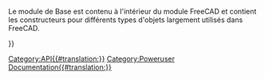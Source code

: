 <languages/>
{{VeryImportantMessage|(octobre 2019) Ne pas éditer cette page. L'information est incomplète et obsolète. Pour la dernière API, voir la [https://www.freecadweb.org/api documentation de l'API générée automatiquement], ou générez la documentation vous-même, voir [[Source documentation/fr|Documentation du code source]].}}

Le module de Base est contenu à l'intérieur du module FreeCAD et contient les constructeurs pour différents types d'objets largement utilisés dans FreeCAD. 

{{APIClass b|BoundBox|[Xmin,Ymin,Zmin,Xmax,Ymax,Zmax]}}
{{APIClass b|BoundBox|Tuple, Tuple}}
{{APIClass|BoundBox|Vector, Vector|créent une boîte de englobante.
Une boîte englobante est un cube orthographique qui permet de décrire les limites extérieures. De nombreux types d'objets 3D sont dotés d'une boîte englobante. Elle est souvent utilisée pour vérifier si une entité 3D se trouve dans le champ d'action d'un autre objet. Vérifier d'abord l'existence d'une interférence englobante peut faire gagner beaucoup de temps de calcul !}}

{{APIClass|Matrix| |Crée une [[Matrix_API/fr|matrice]] 4x4 qui peut être utilisée pour appliquer des transformations aux objets.}}

{{APIClass b|Vector| }}
{{APIClass|Vector|x, y, z|Crée un [[Vector_API/fr|vecteur]] 3D de FreeCAD, représentant un point 3D ou une direction.}}

{{APIClass|Placement| |crée un [[Placement_API/fr|positionnement]].}}

{{Userdocnavi{{#translation:}}}}
[[Category:API{{#translation:}}]]
[[Category:Poweruser Documentation{{#translation:}}]]
{{clear}}
